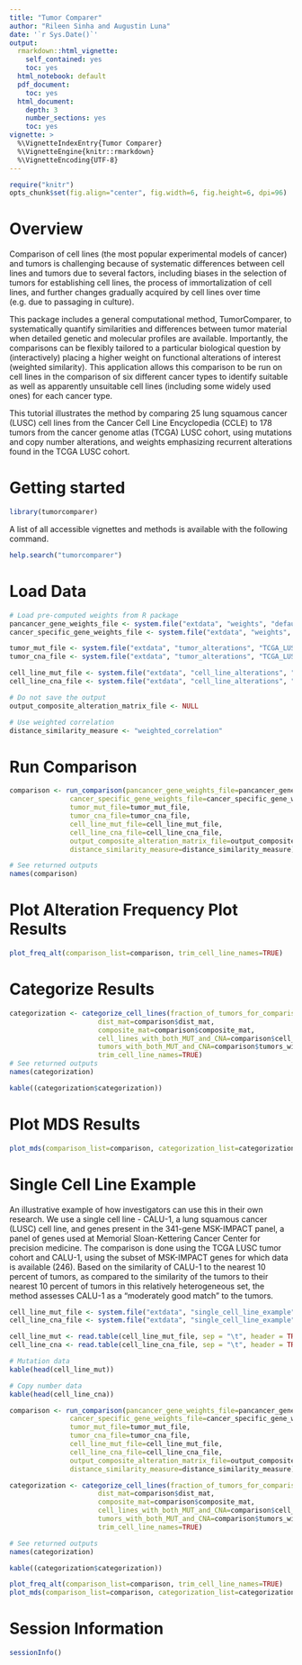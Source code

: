 ```yaml
---
title: "Tumor Comparer"
author: "Rileen Sinha and Augustin Luna"
date: '`r Sys.Date()`'
output:
  rmarkdown::html_vignette:
    self_contained: yes
    toc: yes
  html_notebook: default
  pdf_document:
    toc: yes
  html_document:
    depth: 3
    number_sections: yes
    toc: yes
vignette: >
  %\VignetteIndexEntry{Tumor Comparer} 
  %\VignetteEngine{knitr::rmarkdown}  
  %\VignetteEncoding{UTF-8}
---
```


```r
require("knitr")
opts_chunk$set(fig.align="center", fig.width=6, fig.height=6, dpi=96)
```

# Overview

Comparison of cell lines (the most popular experimental models of cancer) and tumors is challenging because of systematic differences between cell lines and tumors due to several factors, including biases in the selection of tumors for establishing cell lines, the process of immortalization of cell lines, and further changes gradually acquired by cell lines over time (e.g. due to passaging in culture).

This package includes a general computational method, TumorComparer, to systematically quantify similarities and differences between tumor material when detailed genetic and molecular profiles are available. Importantly, the comparisons can be flexibly tailored to a particular biological question by (interactively) placing a higher weight on functional alterations of interest (weighted similarity). This application allows this comparison to be run on cell lines in the comparison of six different cancer types to identify suitable as well as apparently unsuitable cell lines (including some widely used ones) for each cancer type. 

This tutorial illustrates the method by comparing 25 lung squamous cancer (LUSC) cell lines from the Cancer Cell Line Encyclopedia (CCLE) to 178 tumors from the cancer genome atlas (TCGA) LUSC cohort, using mutations and copy number alterations, and weights emphasizing recurrent alterations found in the TCGA LUSC cohort. 

# Getting started 
```r
library(tumorcomparer)
```

A list of all accessible vignettes and methods is available with the following command.

```r
help.search("tumorcomparer")
```

# Load Data
```r
# Load pre-computed weights from R package
pancancer_gene_weights_file <- system.file("extdata", "weights", "default_weights_for_known_cancer_genes.txt", package="tumorcomparer")
cancer_specific_gene_weights_file <- system.file("extdata", "weights", "Genes_and_weights_TCGA_LUSC_based.txt", package="tumorcomparer")

tumor_mut_file <- system.file("extdata", "tumor_alterations", "TCGA_LUSC_MUT.txt", package="tumorcomparer")
tumor_cna_file <- system.file("extdata", "tumor_alterations", "TCGA_LUSC_CNA.txt", package="tumorcomparer")

cell_line_mut_file <- system.file("extdata", "cell_line_alterations", "CCLE_LUSC_MUT.txt", package="tumorcomparer")
cell_line_cna_file <- system.file("extdata", "cell_line_alterations", "CCLE_LUSC_CNA.txt", package="tumorcomparer")

# Do not save the output
output_composite_alteration_matrix_file <- NULL

# Use weighted correlation
distance_similarity_measure <- "weighted_correlation"
```

# Run Comparison
```r
comparison <- run_comparison(pancancer_gene_weights_file=pancancer_gene_weights_file, 
               cancer_specific_gene_weights_file=cancer_specific_gene_weights_file, 
               tumor_mut_file=tumor_mut_file, 
               tumor_cna_file=tumor_cna_file,
               cell_line_mut_file=cell_line_mut_file,
               cell_line_cna_file=cell_line_cna_file, 
               output_composite_alteration_matrix_file=output_composite_alteration_matrix_file,
               distance_similarity_measure=distance_similarity_measure)

# See returned outputs
names(comparison)
```

# Plot Alteration Frequency Plot Results
```r
plot_freq_alt(comparison_list=comparison, trim_cell_line_names=TRUE)
```

# Categorize Results
```r
categorization <- categorize_cell_lines(fraction_of_tumors_for_comparison=0.1, 
                      dist_mat=comparison$dist_mat,
                      composite_mat=comparison$composite_mat,
                      cell_lines_with_both_MUT_and_CNA=comparison$cell_lines_with_both_MUT_and_CNA, 
                      tumors_with_both_MUT_and_CNA=comparison$tumors_with_both_MUT_and_CNA,
                      trim_cell_line_names=TRUE)
# See returned outputs
names(categorization)

kable((categorization$categorization))
```

# Plot MDS Results
```r
plot_mds(comparison_list=comparison, categorization_list=categorization, trim_cell_line_names = TRUE)
```

# Single Cell Line Example

An illustrative example of how investigators can use this in their own research. We use a single cell line - CALU-1, a lung squamous cancer (LUSC) cell line, and genes present in the 341-gene MSK-IMPACT panel, a panel of genes used at Memorial Sloan-Kettering Cancer Center for precision medicine. The comparison is done using the TCGA LUSC tumor cohort and CALU-1, using the subset of MSK-IMPACT genes for which data is available (246). Based on the similarity of CALU-1 to the nearest 10 percent of tumors, as compared to the similarity of the tumors to their nearest 10 percent of tumors in this relatively heterogeneous set, the method assesses CALU-1 as a "moderately good match" to the tumors.

```r
cell_line_mut_file <- system.file("extdata", "single_cell_line_example", "cell_line_MUT.txt", package="tumorcomparer")
cell_line_cna_file <- system.file("extdata", "single_cell_line_example", "cell_line_CNA.txt", package="tumorcomparer")

cell_line_mut <- read.table(cell_line_mut_file, sep = "\t", header = TRUE, row.names = 1, check.names = FALSE)
cell_line_cna <- read.table(cell_line_cna_file, sep = "\t", header = TRUE, row.names = 1, check.names = FALSE)

# Mutation data
kable(head(cell_line_mut))

# Copy number data
kable(head(cell_line_cna))

comparison <- run_comparison(pancancer_gene_weights_file=pancancer_gene_weights_file, 
               cancer_specific_gene_weights_file=cancer_specific_gene_weights_file, 
               tumor_mut_file=tumor_mut_file, 
               tumor_cna_file=tumor_cna_file,
               cell_line_mut_file=cell_line_mut_file,
               cell_line_cna_file=cell_line_cna_file, 
               output_composite_alteration_matrix_file=output_composite_alteration_matrix_file,
               distance_similarity_measure=distance_similarity_measure)

categorization <- categorize_cell_lines(fraction_of_tumors_for_comparison=0.1, 
                      dist_mat=comparison$dist_mat,
                      composite_mat=comparison$composite_mat,
                      cell_lines_with_both_MUT_and_CNA=comparison$cell_lines_with_both_MUT_and_CNA, 
                      tumors_with_both_MUT_and_CNA=comparison$tumors_with_both_MUT_and_CNA,
                      trim_cell_line_names=TRUE)

# See returned outputs
names(categorization)

kable((categorization$categorization))

plot_freq_alt(comparison_list=comparison, trim_cell_line_names=TRUE)
plot_mds(comparison_list=comparison, categorization_list=categorization, trim_cell_line_names = TRUE)
```

# Session Information
```r
sessionInfo()
```






